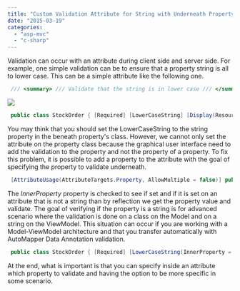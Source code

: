 ```yaml
---
title: "Custom Validation Attribute for String with Underneath Property Validation"
date: "2015-03-19"
categories: 
  - "asp-mvc"
  - "c-sharp"
---
```


Validation can occur with an attribute during client side and server side. For example, one simple validation can be to ensure that a property string is all to lower case. This can be a simple attribute like the following one.


```csharp
 /// <summary> /// Validate that the string is in lower case /// </summary> [AttributeUsage(AttributeTargets.Property, AllowMultiple = false)] public class LowerCaseString : BaseDataAnnotation { protected override ValidationResult IsValid(object value, ValidationContext validationContext) { string model = value as string; if (model != null) { if(string.Equals(model, model.ToLowerInvariant(), StringComparison.InvariantCulture)) { return ValidationResult.Success; } } return base.ReturnDefaultErrorMessage(string.Format(Resources.DataAnnotationErrorMessage.StringNotLowerCase, validationContext.DisplayName) , new[] { validationContext.MemberName }); } } 
``` 

![](/images/blog/WebValidationAttribute-400x223.png)

```csharp
 public class StockOrder { [Required] [LowerCaseString] [Display(ResourceType = typeof(ModelPropertyDisplayName), Name = "StockSymbol")] public Symbol StockSymbol { get; set; } } 
``` 

You may think that you should set the LowerCaseString to the string property in the beneath property's class. However, we cannot only set the attribute on the property class because the graphical user interface need to add the validation to the property and not the property of a property. To fix this problem, it is possible to add a property to the attribute with the goal of specifying the property to validate underneath. 


```csharp
 [AttributeUsage(AttributeTargets.Property, AllowMultiple = false)] public class LowerCaseString : BaseDataAnnotation { public string InnerProperty { get; set; } protected override ValidationResult IsValid(object value, ValidationContext validationContext) { string model; if (value is string || String.IsNullOrEmpty(InnerProperty)) { model = value as string; } else { Type thisType = value.GetType(); PropertyInfo theMethod = thisType.GetProperty(InnerProperty); model = (string)theMethod.GetValue(value); } if (model != null) { if(string.Equals(model, model.ToLowerInvariant(), StringComparison.InvariantCulture)) { return ValidationResult.Success; } } return base.ReturnDefaultErrorMessage(string.Format(Resources.DataAnnotationErrorMessage.StringNotLowerCase, validationContext.DisplayName) , new[] { validationContext.MemberName }); } } 
``` 

The _InnerProperty_ property is checked to see if set and if it is set on an attribute that is not a string than by reflection we get the property value and validate. The goal of verifying if the property is a string is for advanced scenario where the validation is done on a class on the Model and on a string on the ViewModel. This situation can occur if you are working with a Model-ViewModel architecture and that you transfer automatically with AutoMapper Data Annotation validation.


```csharp
 public class StockOrder { [Required] [LowerCaseString(InnerProperty = "Value")] [Display(ResourceType = typeof(ModelPropertyDisplayName), Name = "StockSymbol")] public Symbol StockSymbol { get; set; } } 
``` 

At the end, what is important is that you can specify inside an attribute which property to validate and having the option to be more specific in some scenario.
